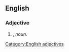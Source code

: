==English==

===Adjective===
{{head|en|adjectives}}

# {{attributive of|throne room|lang=en|nodot=1}}, ''noun''.


[[Category:English adjectives]]